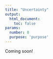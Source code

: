 ```yaml
---
title: "Uncertainty"
output:
  html_document:
    toc: false
params:
  number: 8
  purpose: 'purpose'
---
```


Coming soon!
